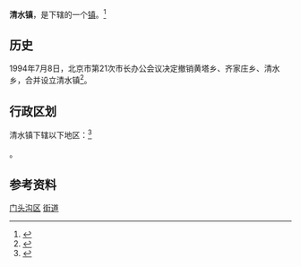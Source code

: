 {{中国乡级行政区
|景观照片文件名 = 高山草甸 - Alpine Meadows - 2016.08 - panoramio.jpg
|景观照片描述 = [[东灵山|东灵山]]一带的[[草甸|草甸]]
|汉语拼音 = 
|其他语言 = 
|其他语言名称 = 
|旧称 = 
|地名出处 = 
|位置图文件名 = 
|位置图描述 = 
|自定义图片= 
|建置时间 = 
|政府驻地 = 
|毗邻 = 
|总面积 = 
|总人口 = 
|总人口年份 = 
|户籍人口 = 
|户籍人口年份 = 
|常住人口 = 
|常住人口年份 = 
|人口密度 = 
|GDP = 
|GDP年份 = 
|邮政编码 = 
|电话区号 = 10
|官方网站 = 
|网站名称 = 
|11/01/09/107/000}}
'''清水镇'''，是{{PRC admin/fullname|11/01/09/107/000|3}}下辖的一个[[行政建制镇|镇]]。<ref>{{PRC admin/ref sgc|{{PRC admin/parent|11/01/09/107/000}}}}</ref>

== 历史 ==
1994年7月8日，北京市第21次市长办公会议决定撤销黄塔乡、齐家庄乡、清水乡，合并设立清水镇<ref>{{cite journal|author=李丽珍; 吴为|title=调整部分乡镇行政区划|journal=北京年鉴|year=1995|issn=1002-3658|publisher=北京年鉴社|pages=126}}</ref>。

== 行政区划 ==
清水镇下辖以下地区：<ref>{{PRC admin/ref sgc|11/01/09/107/000}}</ref>

{{PRC admin/children|11/01/09/107/000}}。

== 参考资料 ==
{{Reflist|2}}

{{门头沟区行政区划}}
{{北京行政区划小作品}}

[[Category:北京市乡镇|门头沟区]]
[[Category:门头沟区行政区划|街道]]